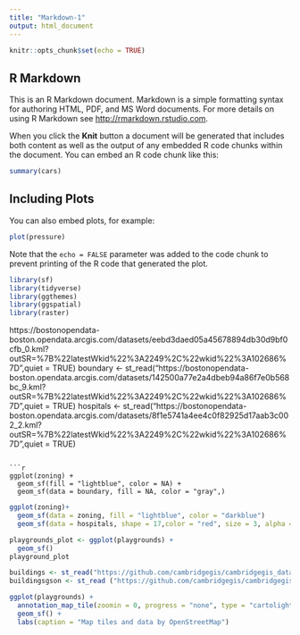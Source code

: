 ```yaml
---
title: "Markdown-1"
output: html_document
---
```


```r
knitr::opts_chunk$set(echo = TRUE)
```

## R Markdown

This is an R Markdown document. Markdown is a simple formatting syntax for authoring HTML, PDF, and MS Word documents. For more details on using R Markdown see <http://rmarkdown.rstudio.com>.

When you click the **Knit** button a document will be generated that includes both content as well as the output of any embedded R code chunks within the document. You can embed an R code chunk like this:

```r
summary(cars)
```

## Including Plots

You can also embed plots, for example:

```r
plot(pressure)
```

Note that the `echo = FALSE` parameter was added to the code chunk to prevent printing of the R code that generated the plot.

```r
library(sf)
library(tidyverse)
library(ggthemes)
library(ggspatial)
library(raster)
```

 https://bostonopendata-boston.opendata.arcgis.com/datasets/eebd3daed05a45678894db30d9bf0cfb_0.kml?outSR=%7B%22latestWkid%22%3A2249%2C%22wkid%22%3A102686%7D",quiet = TRUE)
boundary <- st_read("https://bostonopendata-boston.opendata.arcgis.com/datasets/142500a77e2a4dbeb94a86f7e0b568bc_9.kml?outSR=%7B%22latestWkid%22%3A2249%2C%22wkid%22%3A102686%7D",quiet = TRUE)
hospitals <- st_read("https://bostonopendata-boston.opendata.arcgis.com/datasets/8f1e5741a4ee4c0f82925d17aab3c002_2.kml?outSR=%7B%22latestWkid%22%3A2249%2C%22wkid%22%3A102686%7D",quiet = TRUE)
```

```r
ggplot(zoning) +
  geom_sf(fill = "lightblue", color = NA) +
  geom_sf(data = boundary, fill = NA, color = "gray",)
```

```R
ggplot(zoning)+
  geom_sf(data = zoning, fill = "lightblue", color = "darkblue")
  geom_sf(data = hospitals, shape = 17,color = "red", size = 3, alpha = 0.5)

```
```R
playgrounds_plot <- ggplot(playgrounds) +
  geom_sf()
playground_plot
```
```r
buildings <- st_read("https://github.com/cambridgegis/cambridgegis_data/raw/main/Basemap/Buildings/BASEMAP_Buildings.topojson",quiet = TRUE)
buildingsgson <- st_read ("https://github.com/cambridgegis/cambridgegis_data/raw/main/Basemap/Buildings/BASEMAP_Buildings.geojson",quiet = TRUE)
```

```r

ggplot(playgrounds) +
  annotation_map_tile(zoomin = 0, progress = "none", type = "cartolight")  +
  geom_sf() +
  labs(caption = "Map tiles and data by OpenStreetMap")

```

